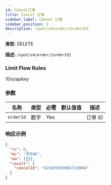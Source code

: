 ```yaml
---
id: Cancel订单
title: Cancel 订单
sidebar_label: Cancel 订单
sidebar_position: 3
description: /spot/v4/order/{orderId}
---
```


**类型:** DELETE

**描述:** `/spot/v4/order/{orderId}`

### Limit Flow Rules

10/s/apikey

### 参数

| 名称      | 类型   | 必需 | 默认值值 | 描述 |
| --------- | ------ | --------- | ------- | ----------- |
| `orderId` | 数字 | Yes       |         | 订单 ID    |

### 响应示例

```json title="Response"
{
  "rc": 0,
  "mc": "字符串",
  "ma": [{}],
  "result": {
    "cancelId": "6216559590087220004"
  }
}
```
